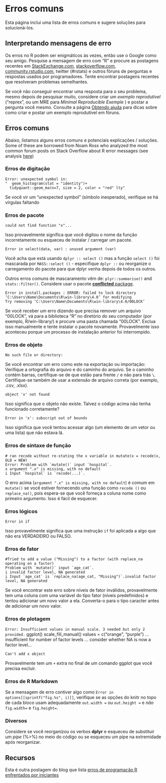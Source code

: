 # Erros comuns  {#errors}

Esta página inclui uma lista de erros comuns e sugere soluções para solucioná-los.

## Interpretando mensagens de erro

Os erros no R podem ser enigmáticos às vezes, então use o Google como seu amigo. Pesquise a mensagem de erro com "R" e procure as postagens recentes em [StackExchange.com](StackExchange.com), [stackoverflow.com](stackoverflow.com), [community.rstudio.com](community.rstudio.com), twitter (#rstats) e outros fóruns de perguntas e respostas usados por programadores. Tente encontrar postagens recentes que resolveram problemas semelhantes.

Se você não conseguir encontrar uma resposta para o seu problema, mesmo depois de pesquisar muito, considere criar um *exemplo reprodutível* ("reprex", ou um MRE para *Minimal Reproducible Exemple* ) e postar a pergunta você mesmo. Consulte a página [Obtendo ajuda](#help) para dicas sobre como criar e postar um exemplo reprodutível em fóruns.

## Erros comuns  

Abaixo, listamos alguns erros comuns e potenciais explicações / soluções. Some of these are borrowed from Noam Ross who analyzed the most common forum posts on Stack Overflow about R error messages (see analysis [here](https://github.com/noamross/zero-dependency-problems/blob/master/misc/stack-overflow-common-r-errors.md))  


### Erros de digitação {.unnumbered}  

```
Error: unexpected symbol in:
"  geom_histogram(stat = "identity")+
  tidyquant::geom_ma(n=7, size = 2, color = "red" lty"
```
Se você vir um "unexpected symbol" (símbolo inesperado), verifique se há vírgulas faltando  

### Erros de pacote {.unnumbered}  

```
could not find function "x"...
```
Isso provavelmente significa que você digitou o nome da função incorretamente ou esqueceu de instalar / carregar um pacote.

```
Error in select(data, var) : unused argument (var)
```
Você acha que está usando `dplyr :: select ()` mas a função `select ()` foi mascarada por `MASS::select ()` - especifique `dplyr ::` ou reorganize o carregamento do pacote para que dplyr venha depois de todos os outros.

Outros erros comuns de mascaramento vêm de: `plyr::summarise()` and `stats::filter()`. Considere usar o pacote [**conflicted** package](https://www.tidyverse.org/blog/2018/06/conflicted/).

```
Error in install.packages : ERROR: failed to lock directory ‘C:\Users\Name\Documents\R\win-library\4.0’ for modifying
Try removing ‘C:\Users\Name\Documents\R\win-library\4.0/00LOCK’
```

Se você receber um erro dizendo que precisa remover um arquivo "00LOCK", vá para a biblioteca "R" no diretório do seu computador (por exemplo, R/win-library/) e procure uma pasta chamada "00LOCK". Exclua isso manualmente e tente instalar o pacote novamente. Provavelmente isso aconteceu porque um processo de instalação anterior foi interrompido.

### Erros de objeto {.unnumbered}  

```
No such file or directory:
```
Se você encontrar um erro como este na exportação ou importação: Verifique a ortografia do arquivo e do caminho do arquivo. Se o caminho contém barras, certifique-se de que estão para frente `/` e não para trás `\`. Certifique-se também de usar a extensão de arquivo correta (por exemplo, .csv, .xlsx).

```
object 'x' not found 
```
Isso significa que o objeto não existe. Talvez o código acima não tenha funcionado corretamente?

```
Error in 'x': subscript out of bounds
```
Isso significa que você tentou acessar algo (um elemento de um vetor ou uma lista) que não estava lá.

### Erros de sintaxe de função {.unnumbered}

```
# ran recode without re-stating the x variable in mutate(x = recode(x, OLD = NEW)
Error: Problem with `mutate()` input `hospital`.
x argument ".x" is missing, with no default
i Input `hospital` is `recode(...)`.
```
O erro acima (`argument ".x" is missing, with no default`) é comum em `mutate()` se você estiver fornecendo uma função como `recode ()` ou `replace_na()`, pois espera-se que você forneça a coluna nome como  primeiro argumento. Isso é fácil de esquecer.

### Erros lógicos {.unnumbered}  

```
Error in if
```

Isso provavelmente significa que uma instrução `if` foi aplicada a algo que não era VERDADEIRO ou FALSO.

### Erros de fator {.unnumbered}  

```
#Tried to add a value ("Missing") to a factor (with replace_na operating on a factor)
Problem with `mutate()` input `age_cat`.
i invalid factor level, NA generated
i Input `age_cat` is `replace_na(age_cat, "Missing")`.invalid factor level, NA generated
```
Se você encontrar este erro sobre níveis de fator inválidos, provavelmente tem uma coluna com uma variável do tipo fator (níveis predefinidos) e tentou adicionar um novo valor a ela. Converta-o para o tipo caracter antes de adicionar um novo valor.

### Erros de plotagem {.unnumbered}  

`Error: Insufficient values in manual scale. 3 needed but only 2 provided.`
ggplot() scale_fill_manual() values = c("orange", "purple") ... insufficient for number of factor levels ... consider whether NA is now a factor level...

```
Can't add x object
```
Provavelmente tem um `+` extra no final de um comando ggplot que você precisa excluir.

### Erros de R Markdown {.unnumbered}  

Se a mensagem de erro contiver algo como `Error in options[[sprintf("fig.%s", i)]]`, verifique se as opções do knitr no topo de cada bloco usam adequadamente `out.width = ` ou `out.height = ` e *não* `fig.width=` e `fig.height=`.

### Diversos {.unnumbered}  

Considere se você reorganizou os verbos **dplyr** e esqueceu de substituir um *pipe* (%>%) no meio do código ou se esqueceu um pipe na extremidade após reorganizar.

<!-- ======================================================= -->
## Recursos { }

Esta é outra postagem do blog que lista [erros de programação R enfrentados por iniciantes](https://www.r-bloggers.com/2016/06/common-r-programming-errors-faced-by-beginners/)
